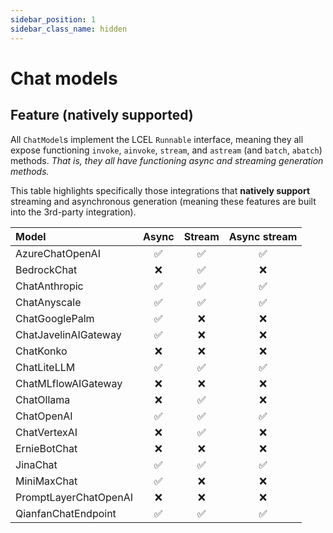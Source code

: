 ```yaml
---
sidebar_position: 1
sidebar_class_name: hidden
---
```


# Chat models


## Feature (natively supported)
All `ChatModel`s implement the LCEL `Runnable` interface, meaning they all expose functioning `invoke`, `ainvoke`, `stream`, and `astream` (and `batch`, `abatch`) methods.
*That is, they all have functioning async and streaming generation methods.*

This table highlights specifically those integrations that **natively support** streaming and asynchronous generation (meaning these features are built into the 3rd-party integration).

Model|Async|Stream|Async stream
:-|:-:|:-:|:-:
AzureChatOpenAI|✅|✅|✅
BedrockChat|❌|✅|❌
ChatAnthropic|✅|✅|✅
ChatAnyscale|✅|✅|✅
ChatGooglePalm|✅|❌|❌
ChatJavelinAIGateway|✅|❌|❌
ChatKonko|❌|❌|❌
ChatLiteLLM|✅|✅|✅
ChatMLflowAIGateway|❌|❌|❌
ChatOllama|❌|✅|❌
ChatOpenAI|✅|✅|✅
ChatVertexAI|❌|✅|❌
ErnieBotChat|❌|❌|❌
JinaChat|✅|✅|✅
MiniMaxChat|✅|❌|❌
PromptLayerChatOpenAI|❌|❌|❌
QianfanChatEndpoint|✅|✅|✅

<DocCardList />
